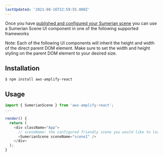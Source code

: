 ```yaml
---
lastUpdated: '2021-08-16T22:59:55.000Z'
---
```

Once you have [published and configured your Sumerian scene](/lib/xr/getting-started) you can use a Sumerian Scene UI component in one of the following supported frameworks

<Callout>

Note: Each of the following UI components will inherit the height and width of the direct parent DOM element. Make sure to set the width and height styling on the parent DOM element to your desired size.

</Callout>

## Installation
```
$ npm install aws-amplify-react
```

## Usage
```javascript
import { SumerianScene } from 'aws-amplify-react';
...

render() {
  return (
    <div className="App">
      // sceneName: the configured friendly scene you would like to load
      <SumerianScene sceneName="scene1" />
    </div>
  );
}
```
